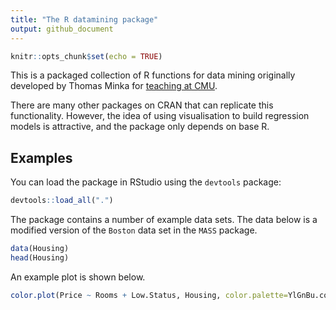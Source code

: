 ```yaml
---
title: "The R datamining package"
output: github_document
---
```


```r
knitr::opts_chunk$set(echo = TRUE)
```

This is a packaged collection of R functions for data mining originally developed by Thomas Minka for [teaching at CMU](  http://alumni.media.mit.edu/~tpminka/courses/36-350/). 

There are many other packages on CRAN that can replicate this functionality. However, the idea of using visualisation to build regression models is attractive, and the package only depends on base R.

## Examples

You can load the package in RStudio using the `devtools` package:

```r
devtools::load_all(".")
```

The package contains a number of example data sets. The data below is 
a modified version of the `Boston` data set in the `MASS` package.

```r
data(Housing)
head(Housing)
```

An example plot is shown below.

```r
color.plot(Price ~ Rooms + Low.Status, Housing, color.palette=YlGnBu.colors)
```

